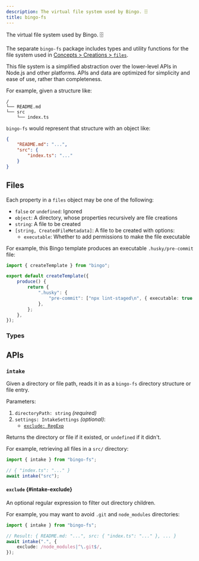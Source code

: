```yaml
---
description: The virtual file system used by Bingo. 🗄️
title: bingo-fs
---
```



The virtual file system used by Bingo. 🗄️

<PackageManagers type="add" pkg="bingo-fs" />

The separate `bingo-fs` package includes types and utility functions for the file system used in [Concepts > Creations > `files`](/build/concepts/creations#files).

This file system is a simplified abstraction over the lower-level APIs in Node.js and other platforms.
APIs and data are optimized for simplicity and ease of use, rather than completeness.

For example, given a structure like:

```plaintext
/
└── README.md
└── src
    └── index.ts
```

`bingo-fs` would represent that structure with an object like:

```json
{
	"README.md": "...",
	"src": {
		"index.ts": "..."
	}
}
```

## Files

Each property in a `files` object may be one of the following:

- `false` or `undefined`: Ignored
- `object`: A directory, whose properties recursively are file creations
- `string`: A file to be created
- `[string, CreatedFileMetadata]`: A file to be created with options:
  - `executable`: Whether to add permissions to make the file executable

For example, this Bingo template produces an executable `.husky/pre-commit` file:

```ts
import { createTemplate } from "bingo";

export default createTemplate({
	produce() {
		return {
			".husky": {
				"pre-commit": ["npx lint-staged\n", { executable: true }],
			},
		};
	},
});
```

### Types

## APIs

### `intake`

Given a directory or file path, reads it in as a `bingo-fs` directory structure or file entry.

Parameters:

1. `directoryPath: string` _(required)_
2. `settings: IntakeSettings` _(optional)_:
   - [`exclude: RegExp`](#intake-exclude)

Returns the directory or file if it existed, or `undefined` if it didn't.

For example, retrieving all files in a `src/` directory:

```ts
import { intake } from "bingo-fs";

// { "index.ts": "..." }
await intake("src");
```

#### `exclude` {#intake-exclude}

An optional regular expression to filter out directory children.

For example, you may want to avoid `.git` and `node_modules` directories:

```ts
import { intake } from "bingo-fs";

// Result: { README.md: "...", src: { "index.ts": "..." }, ... }
await intake(".", {
	exclude: /node_modules|^\.git$/,
});
```
